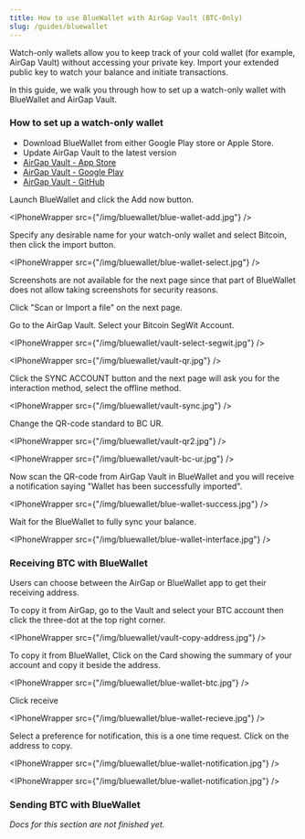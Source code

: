 ```yaml
---
title: How to use BlueWallet with AirGap Vault (BTC-Only)
slug: /guides/bluewallet
---
```



Watch-only wallets allow you to keep track of your cold wallet (for example, AirGap Vault) without accessing your private key. Import your extended public key to watch your balance and initiate transactions.

In this guide, we walk you through how to set up a watch-only wallet with BlueWallet and AirGap Vault.

### How to set up a watch-only wallet

- Download BlueWallet from either Google Play store or Apple Store.
- Update AirGap Vault to the latest version
- [AirGap Vault - App Store](https://itunes.apple.com/us/app/airgap-vault-secure-secrets/id1417126841?l=de&ls=1&mt=8)
- [AirGap Vault - Google Play](https://play.google.com/store/apps/details?id=it.airgap.vault)
- [AirGap Vault - GitHub](https://github.com/airgap-it/airgap-vault/releases)

Launch BlueWallet and click the Add now button.

<IPhoneWrapper src={"/img/bluewallet/blue-wallet-add.jpg"} />

Specify any desirable name for your watch-only wallet and select Bitcoin, then click the import button.

<IPhoneWrapper src={"/img/bluewallet/blue-wallet-select.jpg"} />

Screenshots are not available for the next page since that part of BlueWallet does not allow taking screenshots for security reasons.

Click "Scan or Import a file" on the next page.

Go to the AirGap Vault. Select your Bitcoin SegWit Account.

<IPhoneWrapper src={"/img/bluewallet/vault-select-segwit.jpg"} />

<IPhoneWrapper src={"/img/bluewallet/vault-qr.jpg"} />

Click the SYNC ACCOUNT button and the next page will ask you for the interaction method, select the offline method.

<IPhoneWrapper src={"/img/bluewallet/vault-sync.jpg"} />

Change the QR-code standard to BC UR.

<IPhoneWrapper src={"/img/bluewallet/vault-qr2.jpg"} />

<IPhoneWrapper src={"/img/bluewallet/vault-bc-ur.jpg"} />

Now scan the QR-code from AirGap Vault in BlueWallet and you will receive a notification saying "Wallet has been successfully imported".

<IPhoneWrapper src={"/img/bluewallet/blue-wallet-success.jpg"} />

Wait for the BlueWallet to fully sync your balance.

<IPhoneWrapper src={"/img/bluewallet/blue-wallet-interface.jpg"} />

### Receiving BTC with BlueWallet

Users can choose between the AirGap or BlueWallet app to get their receiving address.

To copy it from AirGap, go to the Vault and select your BTC account then click the three-dot at the top right corner.

<IPhoneWrapper src={"/img/bluewallet/vault-copy-address.jpg"} />

To copy it from BlueWallet, Click on the Card showing the summary of your account and copy it beside the address.

<IPhoneWrapper src={"/img/bluewallet/blue-wallet-btc.jpg"} />

Click receive

<IPhoneWrapper src={"/img/bluewallet/blue-wallet-recieve.jpg"} />

Select a preference for notification, this is a one time request. Click on the address to copy.

<IPhoneWrapper src={"/img/bluewallet/blue-wallet-notification.jpg"} />

<IPhoneWrapper src={"/img/bluewallet/blue-wallet-notification.jpg"} />

### Sending BTC with BlueWallet

_Docs for this section are not finished yet._
